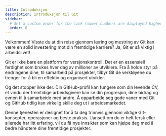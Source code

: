 ```yaml
---
title: Introduksjon
description: Introduksjon til Git
sidebar:
  # Set a custom order for the link (lower numbers are displayed higher up)
  order: 0
---
```


Velkommen! Visste du at din reise gjennom læring og mestring av Git kan være en solid investering mot din fremtidige karriere? Ja, Git er så viktig i arbeidslivet!

Git er ikke bare en plattform for versjonskontroll. Det er en essensiell ferdighet som brukes hver dag av millioner av utviklere. Fra å holde styr på endringene dine, til samarbeid på prosjekter, tilbyr Git de verktøyene du trenger for å bli en effektiv og organisert utvikler.

Og det stopper ikke der. Din GitHub-profil kan fungere som din levende CV, et vindu der fremtidige arbeidsgivere kan se din progresjon, dine bidrag og evnen til å samarbeide med andre. Å opparbeide seg gode vaner med Git og GitHub tidlig kan virkelig skille deg ut i arbeidsmarkedet.

Denne tjenesten er designet for å ta deg trinnvis gjennom viktige Git-konsepter, operasjoner og beste praksis. Uansett om du er helt fersk eller allerede har litt erfaring, vil du få nye innsikter som kan hjelpe deg med å bedre håndtere dine fremtidige prosjekter.

<Experience />
<LikeThisPage />
